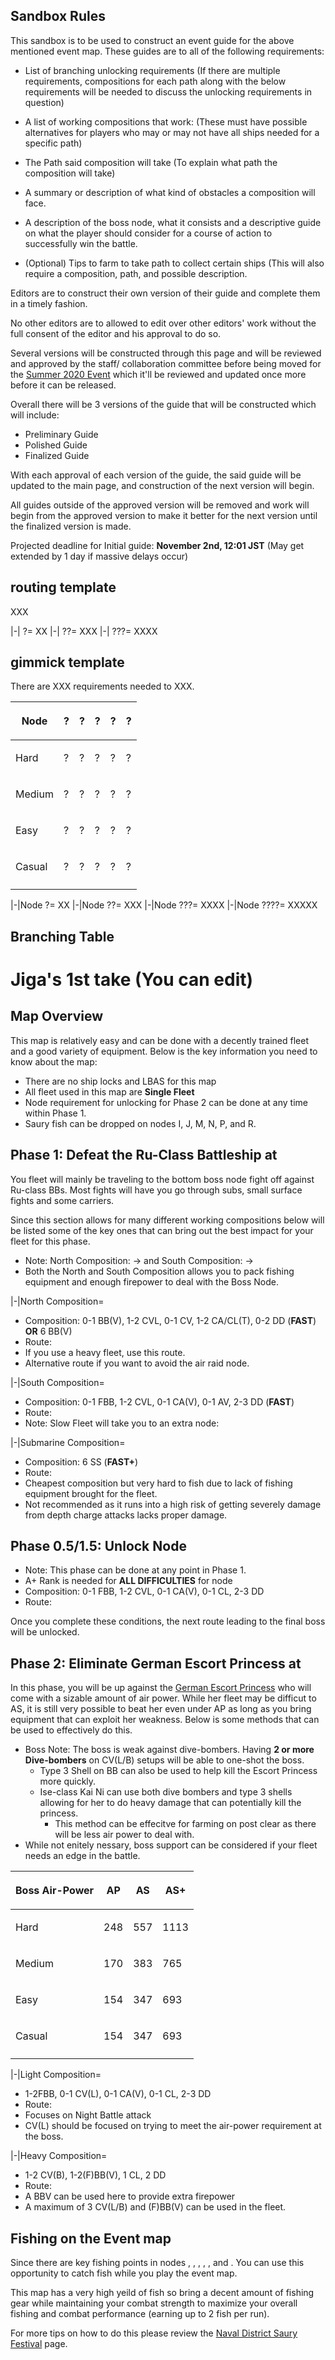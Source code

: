 ==Sandbox Rules==
This sandbox is to be used to construct an event guide for the above mentioned event map. These guides are to all of the following requirements:

* List of branching unlocking requirements (If there are multiple requirements, compositions for each path along with the below requirements will be needed to discuss the unlocking requirements in question)

* A list of working compositions that work: (These must have possible alternatives for players who may or may not have all ships needed for a specific path)

* The Path said composition will take (To explain what path the composition will take)

* A summary or description of what kind of obstacles a composition will face.

* A description of the boss node, what it consists and a descriptive guide on what the player should consider for a course of action to successfully win the battle.

* (Optional) Tips to farm to take path to collect certain ships (This will also require a composition, path, and possible description.

Editors are to construct their own version of their guide and complete them in a timely fashion. 

No other editors are to allowed to edit over other editors' work without the full consent of the editor and his approval to do so. 

Several versions will be constructed through this page and will be reviewed and approved by the staff/ collaboration committee before being moved for the [[Summer 2020 Event]] which it'll be reviewed and updated once more before it can be released.

Overall there will be 3 versions of the guide that will be constructed which will include:

*Preliminary Guide
*Polished Guide
*Finalized Guide

With each approval of each version of the guide, the said guide will be updated to the main page, and construction of the next version will begin.

All guides outside of the approved version will be removed and work will begin from the approved version to make it better for the next version until the finalized version is made.

Projected deadline for Initial guide: '''November 2nd, 12:01 JST''' (May get extended by 1 day if massive delays occur)

==routing template==

XXX

<tabber>
|-| ?=
XX
|-| ??=
XXX
|-| ???=
XXXX
</tabber>

==gimmick template==

There are XXX requirements needed to XXX.

{| class="wikitable" 
|-
! Node
! ?
! ?
! ?
! ?
! ?
|-
| Hard
| ?
| ?
| ?
| ?
| ?
|-
| Medium
| ?
| ?
| ?
| ?
| ?
|-
| Easy
| ?
| ?
| ?
| ?
| ?
|-
| Casual
| ?
| ?
| ?
| ?
| ?
|-
|}

<tabber>
|-|Node ?=
XX
|-|Node ??=
XXX
|-|Node ???=
XXXX
|-|Node ????=
XXXXX
</tabber>

==Branching Table==
{{MapBranchingTable
|title = E-1 Branching Rules
|expand = true
|id = 52-1
|order = A,C,E,F,G,I,L,P
|A/empty -> B, D = Choose your own adventure!

|C -> E = *Meet '''ALL''' conditions below
** Have a Natural Slow fleet with ≤ 2 DD+DE
** Contains CLT
|C -> F = *Must not meet conditions for E and meet '''ANY''' below conditions
** Have a Natural Slow fleet with ≥ 3 DD+DE
** Have a Natural Fast fleet with ≥ 2 DD
** Speed modded Fast+ Fleet

|E -> G = * Fleet came from Node D and must meet '''ALL''' conditions below
** Fleet with ≥ 1 (F)BB(V)+ CV(B)
** Fleet contains 1 CL + 2 DD if Fleet contains CV(L)
*'''OR'''
** Fleet contains no CV(B)(L)

|E -> F = * Meet '''ANY''' conditions below
** Fleet came from node C 
** Fleet must not meet the conditions for Node G 


|F -> H = *Fleet must not meet the conditions for Node I

|F -> I = *Fleet is Fast+
* OR must meet '''ANY''' of the following conditions :
** Have ≤ 3 CV(B)(L) 
** Have ≤ 4 (F)BB(V)+CV(L)
** Have ≤ 3 (F)BB(V)+CV(B)

|G/empty -> J, L = Choose your own adventure!

|I -> K/empty = * Fail the LoS check.
|I -> N = * Pass the LOS check


|L -> O = Meet '''ANY''' of the following conditions
* Have ≥ 3 CV(L) 
* Have ≤ 1 DD 
|L -> P = Doesn't meet the requirements for O and meet the following
* Have ≤ 2 CV(L) 
* Have ≥ 2 DD 

|P -> Q/empty = * Fail the LoS check.

|P -> R =  * Pass the LOS check 

}}

=Jiga's 1st take (You can edit)=

==Map Overview==
This map is relatively easy and can be done with a decently trained fleet and a good variety of equipment. Below is the key information you need to know about the map:

* There are no ship locks and LBAS for this map
* All fleet used in this map are '''Single Fleet'''
* Node {{MapRoute|M|red}} requirement for unlocking for Phase 2 can be done at any time within Phase 1.
* Saury fish can be dropped on nodes I, J, M, N, P, and R.

==Phase 1: Defeat the Ru-Class Battleship at {{MapRoute|N|red}}==
You fleet will mainly be traveling to the bottom boss node {{MapRoute|N|red}} fight off against Ru-class BBs. Most fights will have you go through subs, small surface fights and some carriers.

Since this section allows for many different working compositions below will be listed some of the key ones that can bring out the best impact for your fleet for this phase.

* Note: North Composition: {{MapRoute|A|blue}} -> {{MapRoute|D|red}} and South Composition: {{MapRoute|A|blue}} -> {{MapRoute|B|pink}}
* Both the North and South Composition allows you to pack fishing equipment and enough firepower to deal with the Boss Node. 
<tabber>
|-|North Composition=
* Composition: 0-1 BB(V), 1-2 CVL, 0-1 CV, 1-2 CA/CL(T), 0-2 DD ('''FAST''') '''OR''' 6 BB(V)
* Route: {{MapRoute|1||A|blue|D|red|E|red|F|red|I|red|N|red}}
* If you use a heavy fleet, use this route. 
* Alternative route if you want to avoid the air raid node. 
|-|South Composition=
* Composition: 0-1 FBB, 1-2 CVL, 0-1 CA(V), 0-1 AV, 2-3 DD ('''FAST''')
* Route: {{MapRoute|1||A|blue|B|pink|C|red|F|red|I|red|N|red}}
* Note: Slow Fleet will take you to an extra node: {{MapRoute|E|red}}
|-|Submarine Composition= 
* Composition: 6 SS ('''FAST+''')
* Route: {{MapRoute|1||A|blue|D|red|E|red|F|red|I|red|N|red}}
* Cheapest composition but very hard to fish due to lack of fishing equipment brought for the fleet. 
* Not recommended as it runs into a high risk of getting severely damage from depth charge attacks lacks proper damage.
</tabber>

==Phase 0.5/1.5: Unlock Node {{MapRoute|R|red}}==

* Note: This phase can be done at any point in Phase 1. 
* A+ Rank is needed for '''ALL DIFFICULTIES''' for node {{MapRoute|M|red}}
* Composition: 0-1 FBB, 1-2 CVL, 0-1 CA(V), 0-1 CL, 2-3 DD
* Route: {{MapRoute|A|blue|D|red|E|red|G|blue|J|red|M|red}}

Once you complete these conditions, the next route leading to the final boss will be unlocked.

==Phase 2: Eliminate German Escort Princess at {{MapRoute|R|red}}==
In this phase, you will be up against the [[German Escort Princess]] who will come with a sizable amount of air power. While her fleet may be difficut to AS, it is still very possible to beat her even under AP as long as you bring equipment that can exploit her weakness. Below is some methods that can be used to effectively do this.

* Boss Note: The boss is weak against dive-bombers. Having '''2 or more Dive-bombers''' on CV(L/B) setups will be able to one-shot the boss.
** Type 3 Shell on BB can also be used to help kill the Escort Princess more quickly. 
** Ise-class Kai Ni can use both dive bombers and type 3 shells allowing for her to do heavy damage that can potentially kill the princess.
*** This method can be effecitve for farming on post clear as there will be less air power to deal with.
*While not enitely nessary, boss support can be considered if your fleet needs an edge in the battle.
{| class="wikitable" 
|-
! Boss Air-Power
! AP
! AS
! AS+
|-
| Hard
| 248
| 557
| 1113
|-
| Medium
| 170
| 383
| 765
|-
| Easy
| 154
| 347
| 693
|-
| Casual
| 154
| 347
| 693
|-
|}
<tabber>
|-|Light Composition=
* 1-2FBB, 0-1 CV(L), 0-1 CA(V), 0-1 CL, 2-3 DD
* Route: {{MapRoute|1||A|blue|D|red|E|red|G|blue|L|pink|P|red|R|red}}
* Focuses on Night Battle attack 
* CV(L) should be focused on trying to meet the air-power requirement at the boss. 
|-|Heavy Composition=
* 1-2 CV(B), 1-2(F)BB(V), 1 CL, 2 DD
* Route: {{MapRoute|1||A|blue|D|red|E|red|G|blue|L|pink|P|red|R|red}}
* A BBV can be used here to provide extra firepower
* A maximum of 3 CV(L/B) and (F)BB(V) can be used in the fleet.
</tabber>

==Fishing on the Event map==

Since there are key fishing points in nodes {{MapRoute|I|red}}, {{MapRoute|J|red}}, {{MapRoute|M|red}}, {{MapRoute|N|red}}, {{MapRoute|P|red}}, and {{MapRoute|R|red}}. You can use this opportunity to catch fish while you play the event map.

This map has a very high yeild of fish so bring a decent amount of fishing gear while maintaining your combat strength to maximize your overall fishing and combat performance (earning up to 2 fish per run). 

For more tips on how to do this please review the [[Naval District Saury Festival]] page.